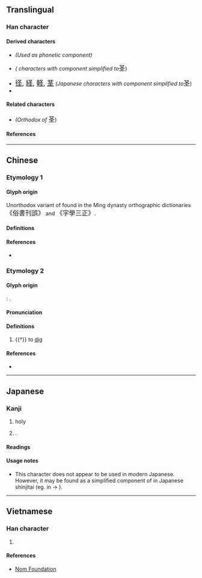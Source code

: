 {{also|聖|巠}}
{{character info/new}}
==Translingual==
{{stroke order|strokes=5}}

===Han character===
{{Han char|rn=32|rad=土|as=02|sn=5|four=17104|canj=EG|ids=⿱又土}}

====Derived characters====
* {{l|mul|[[怪]], [[𡌪]]}} ''(Used as phonetic component)''
* {{l|mul|[[柽]], [[蛏]]}} ''({{w|Simplified Chinese}} characters with {{l|mul|聖}} component simplified to ''<big>圣</big>)
* <font size=4, lang=ja>[[径#Translingual|径]], [[経#Translingual|経]], [[軽#Translingual|軽]], [[茎#Translingual|茎]]</font> ''(Japanese {{w|shinjitai}} characters with {{l|mul|巠}} component simplified to ''<big>圣</big>)
* {{l|mul|[[𠱅]], [[𢫞]], [[𣲾]], [[㹩]], [[𫔽]], [[𦙾]], [[䇈]], [[𫒔]], [[𭭬]], [[壡]], [[𠡍]], [[頚]], [[𫞬]]}}

====Related characters====
* {{l|mul|[[聖]]}} ''(Orthodox {{w|Traditional Chinese|traditional form}} of'' <big>圣</big>)

====References====
{{Han ref|kx=0223.060|dkj=04873|dj=0455.050|hdz=10417.150|uh=5723}}

----

==Chinese==

===Etymology 1===

====Glyph origin====
Unorthodox variant of {{l|mul|聖}} found in the Ming dynasty orthographic dictionaries <big>《俗書刊誤》</big> and <big>《字學三正》</big>.

====Definitions====
{{zh-see|聖|sv}}

====References====
* {{R:twedu|C01605#34}}

===Etymology 2===
{{zh-forms}}

====Glyph origin====
{{Han etym}}
{{w|Shuowen Jiezi}}: {{Han compound|又|土|ls=ic}}.

====Pronunciation====
{{zh-pron
|m=kū
|mc=y
|oc=y
|ma=y
|cat=v
}}

====Definitions====
{{zh-hanzi}}

# {{†}} to [[dig]]

====References====
* {{R:twedu|C01605}}

----

==Japanese==

===Kanji===
{{ja-kanji|grade=|rs=土02}}

# holy
# {{alt form|ja|経}}.

====Readings====
{{ja-readings|on=[[けい]] (kei), [[きょう]] (kyō)}}

====Usage notes====
* This character does not appear to be used in modern Japanese. However, it may be found as a simplified component of {{l|ja|巠}} in Japanese shinjitai (eg. in {{l|ja|經}} → {{l|ja|経}}).

----

==Vietnamese==

===Han character===
{{vi-hantu|rs=土02|[[thánh]]}}

# {{rfdef|vi|sort=土02}}

====References====
* [http://nomfoundation.org/common/nom_details.php?codepoint=5723 Nom Foundation]